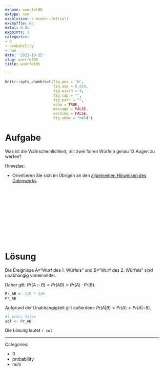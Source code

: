 ```yaml
---
exname: wuerfel05
extype: num
exsolution: r exams::fmt(sol)
exshuffle: no
extol: 0.01
expoints: 1
categories:
- R
- probability
- num
date: '2023-10-15'
slug: wuerfel05
title: wuerfel05

---
```







```r
knitr::opts_chunk$set(fig.pos = 'H',
                      fig.asp = 0.618,
                      fig.width = 4,
                      fig.cap = "", 
                      fig.path = "",
                      echo = TRUE,
                      message = FALSE,
                      warning = FALSE,
                      fig.show = "hold")
```








# Aufgabe

Was ist die Wahrscheinlichkeit, mit zwei fairen Würfeln genau 12 Augen zu werfen?

Hinweise:

- Orientieren Sie sich im Übrigen an den [allgemeinen Hinweisen des Datenwerks](https://datenwerk.netlify.app/hinweise).






</br>
</br>
</br>
</br>
</br>
</br>
</br>
</br>
</br>
</br>

# Lösung

Die Ereignisse A="Wurf des 1. Würfels" und B="Wurf des 2. Würfels" sind unabhängig voneinander.

Daher gilt: $Pr(A\cap B) = Pr(AB) = Pr(A) \cdot Pr(B)$.

```r
Pr_AB <- 1/6 * 1/6
Pr_AB
```



Aufgrund der Unabhängigkeit gilt außerdem: $Pr(A|B) = Pr(A) = Pr(A|\neg B).$


```r
#| echo: false
sol <- Pr_AB
```


Die Lösung lautet ``r sol``.






---

Categories: 

- R
- probability
- num

